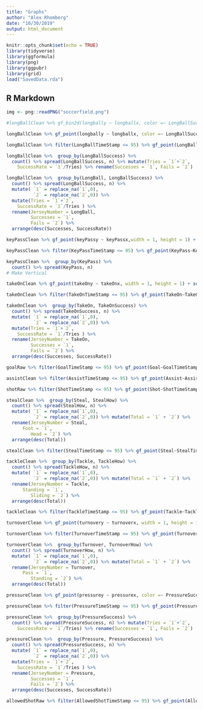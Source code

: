 ```yaml
---
title: "Graphs"
author: "Alex Rhomberg"
date: "10/30/2019"
output: html_document
---
```


```r
knitr::opts_chunk$set(echo = TRUE)
library(tidyverse)
library(ggformula)
library(png)
library(ggpubr)
library(grid)
load("SavedData.rda")
```

## R Markdown

```r
img <- png::readPNG("soccerfield.png")
```


```r

#longBallClean %>% gf_bin2d(longbally ~ longballx, color =~ LongBallSuccess, binwidth = c(1,1)) + scale_fill_continuous(guide = FALSE) + annotation_custom(rasterGrob(img, width = unit(0.82, "npc"),height = unit(1.1,"npc")),-Inf, Inf, -Inf, Inf) #+ lims(x=c(-0.5,4.5), y = c(0,6))

longBallClean %>% gf_point(longbally ~ longballx, color =~ LongBallSuccess, width = 1, height = 1) + scale_fill_continuous(guide = FALSE) + annotation_custom(rasterGrob(img, width = unit(0.82, "npc"),height = unit(1.1,"npc")),-Inf, Inf, -Inf, Inf) + lims(x=c(-0.6,4.6), y = c(0,6))

```

```r
longBallClean %>% filter(LongBallTimeStamp <= 95) %>% gf_point(LongBall~LongBallTimeStamp, color =~ LongBallSuccess)
```


```r
longBallClean %>%  group_by(LongBallSuccess) %>% 
  count() %>% spread(LongBallSuccess, n) %>% mutate(Tries = `1`+`2`,
    SuccessRate = `1`/Tries) %>% rename(Successes = `1`, Fails = `2`) 
```


```r
longBallClean %>%  group_by(LongBall, LongBallSuccess) %>% 
  count() %>% spread(LongBallSuccess, n) %>% 
  mutate( `1` = replace_na(`1`,0),
          `2` = replace_na(`2`,0)) %>%
  mutate(Tries = `1`+`2`,
    SuccessRate = `1`/Tries ) %>%
  rename(JerseyNumber = LongBall,
         Successes = `1`,
         Fails = `2`) %>%
  arrange(desc(Successes, SuccessRate))  
```


```r
keyPassClean %>% gf_point(keyPassy ~ keyPassx,width = 1, height = 1) + scale_fill_continuous(guide = FALSE) + annotation_custom(rasterGrob(img, width = unit(0.82, "npc"),height = unit(1.1,"npc")),-Inf, Inf, -Inf, Inf) + lims(x=c(-0.6,4.6), y = c(0,5))
```

```r
keyPassClean %>% filter(KeyPassTimeStamp <= 95) %>% gf_point(KeyPass~KeyPassTimeStamp) 
```


```r
keyPassClean %>%  group_by(KeyPass) %>% 
  count() %>% spread(KeyPass, n)  
# Make Vertical 
```

```r
takeOnClean %>% gf_point(takeOny ~ takeOnx, width = 1, height = 1) + scale_fill_continuous(guide = FALSE) + annotation_custom(rasterGrob(img, width = unit(0.82, "npc"),height = unit(1.1,"npc")),-Inf, Inf, -Inf, Inf) + lims(x=c(-0.6,4.6), y = c(0,5))
```

```r
takeOnClean %>% filter(TakeOnTimeStamp <= 95) %>% gf_point(TakeOn~TakeOnTimeStamp)
```

```r
takeOnClean %>%  group_by(TakeOn, TakeOnSuccess) %>% 
  count() %>% spread(TakeOnSuccess, n) %>% 
  mutate( `1` = replace_na(`1`,0),
          `2` = replace_na(`2`,0)) %>%
  mutate(Tries = `1`+`2`,
    SuccessRate = `1`/Tries ) %>%
  rename(JerseyNumber = TakeOn,
         Successes = `1`,
         Fails = `2`) %>%
  arrange(desc(Successes, SuccessRate))  
```

```r
goalRaw %>% filter(GoalTimeStamp <= 95) %>% gf_point(Goal~GoalTimeStamp)
```

```r
assistClean %>% filter(AssistTimeStamp <= 95) %>% gf_point(Assist~AssistTimeStamp)
```

```r
shotRaw %>% filter(ShotTimeStamp <= 95) %>% gf_point(Shot~ShotTimeStamp, color =~ ShotFrame)
```

```r
stealClean %>%  group_by(Steal, StealHow) %>% 
  count() %>% spread(StealHow, n) %>% 
  mutate( `1` = replace_na(`1`,0),
          `2` = replace_na(`2`,0)) %>% mutate(Total = `1` + `2`) %>%
  rename(JerseyNumber = Steal,
      Foot = `1`,
         Head = `2`) %>%
  arrange(desc(Total)) 
```



```r
stealClean %>% filter(StealTimeStamp <= 95) %>% gf_point(Steal~StealTimeStamp)
```

```r
tackleClean %>%  group_by(Tackle, TackleHow) %>% 
  count() %>% spread(TackleHow, n) %>% 
  mutate( `1` = replace_na(`1`,0),
          `2` = replace_na(`2`,0)) %>% mutate(Total = `1` + `2`) %>%
  rename(JerseyNumber = Tackle,
      Standing = `1`,
         Sliding = `2`) %>%
  arrange(desc(Total)) 
```

```r
tackleClean %>% filter(TackleTimeStamp <= 95) %>% gf_point(Tackle~TackleTimeStamp)
```

```r
turnoverClean %>% gf_point(turnovery ~ turnoverx, width = 1, height = 1) + scale_fill_continuous(guide = FALSE) + annotation_custom(rasterGrob(img, width = unit(0.82, "npc"),height = unit(1.1,"npc")),-Inf, Inf, -Inf, Inf) + lims(x=c(-0.6,4.6), y = c(0,5))
```

```r
turnoverClean %>% filter(TurnoverTimeStamp <= 95) %>% gf_point(Turnover~TurnoverTimeStamp)
```

```r
turnoverClean %>%  group_by(Turnover, TurnoverHow) %>% 
  count() %>% spread(TurnoverHow, n) %>% 
  mutate( `1` = replace_na(`1`,0),
          `2` = replace_na(`2`,0)) %>% mutate(Total = `1` + `2`) %>%
  rename(JerseyNumber = Turnover,
      Pass = `1`,
         Standing = `2`) %>%
  arrange(desc(Total)) 
```

```r
pressureClean %>% gf_point(pressurey ~ pressurex, color =~ PressureSuccess, width = 1, height = 1) + scale_fill_continuous(guide = FALSE) + annotation_custom(rasterGrob(img, width = unit(0.82, "npc"),height = unit(1.1,"npc")),-Inf, Inf, -Inf, Inf) + lims(x=c(-0.6,4.6), y = c(0,5))
```

```r
pressureClean %>% filter(PressureTimeStamp <= 95) %>% gf_point(Pressure~PressureTimeStamp)
```

```r
pressureClean %>%  group_by(PressureSuccess) %>% 
  count() %>% spread(PressureSuccess, n) %>% mutate(Tries = `1`+`2`,
    SuccessRate = `1`/Tries) %>% rename(Successes = `1`, Fails = `2`) 
```

```r
pressureClean %>%  group_by(Pressure, PressureSuccess) %>% 
  count() %>% spread(PressureSuccess, n) %>% 
  mutate( `1` = replace_na(`1`,0),
          `2` = replace_na(`2`,0)) %>%
  mutate(Tries = `1`+`2`,
    SuccessRate = `1`/Tries ) %>%
  rename(JerseyNumber = Pressure,
         Successes = `1`,
         Fails = `2`) %>%
  arrange(desc(Successes, SuccessRate))  
```

```r
allowedShotRaw %>% filter(AllowedShotTimeStamp <= 95) %>% gf_point(AllowedShot~AllowedShotTimeStamp)
```
